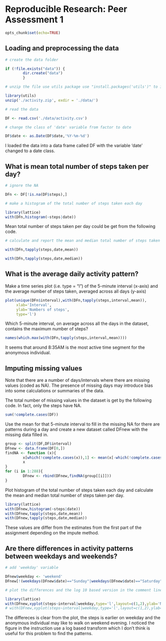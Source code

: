 # Reproducible Research: Peer Assessment 1

```r
opts_chunk$set(echo=TRUE)
```

## Loading and preprocessing the data

```r
# create the data folder

if (!file.exists("data")) {
        dir.create("data")
        }

# unzip the file use utils package use "install.packages('utils')" to install

library(utils)
unzip('./activity.zip', exdir = './data/')

# read the data

DF <- read.csv('./data/activity.csv')

# change the class of 'date' variable from factor to date

DF$date <- as.Date(DF$date,'%Y-%m-%d')
```

I loaded the data into a data frame called DF with the variable 'date' changed to
a date class.

## What is mean total number of steps taken per day?

```r
# ignore the NA

DFn <- DF[!is.na(DF$steps),]

# make a histogram of the total number of steps taken each day

library(lattice)
with(DFn,histogram(~steps|date))
```

Mean total number of steps taken per day could be get from the following code.

```r
# calculate and report the mean and median total number of steps taken per day

with(DFn,tapply(steps,date,mean))

with(DFn,tapply(steps,date,median))

```

## What is the average daily activity pattern?

Make a time series plot (i.e. type = "l") of the 5-minute interval (x-axis)
and the average number of steps taken, averaged across all days (y-axis)

```r
plot(unique(DFn$interval),with(DFn,tapply(steps,interval,mean)),
     xlab='Interval',
     ylab='Numbers of steps',
     type='l')
```

Which 5-minute interval, on average across all the days in the dataset,
contains the maximum number of steps?

```r
names(which.max(with(DFn,tapply(steps,interval,mean))))
```

It seems that around 8:35AM is the most active time segment for the anonymous 
individual.

## Imputing missing values

Note that there are a number of days/intervals where there are missing values
(coded as NA). The presence of missing days may introduce bias into some
calculations or summaries of the data.

The total number of missing values in the dataset is get by the following code.
In fact, only the steps have NA.

```r
sum(!complete.cases(DF))
```

Use the mean for that 5-minute interval to fill in the missing NA for there are 
patterns during a day and create a new dataset called DFnew with the missing 
data filled in.

```r
group <- split(DF,DF$interval)
DFnew <- data.frame(DF[0,])
findNA <- function (x){
        x[which(!complete.cases(x)),1] <- mean(x[-which(!complete.cases(x)),1])
        x
}
for (i in 1:288){
        DFnew <- rbind(DFnew,findNA(group[[i]]))
}
```

Plot histogram of the total number of steps taken each day and calculate the 
mean and median total number of steps taken per day. 

```r
library(lattice)
with(DFnew,histogram(~steps|date))
with(DFnew,tapply(steps,date,mean))
with(DFnew,tapply(steps,date,median))
```

These values are differ from the estimates from the first part of the assignment
depending on the impute method.

## Are there differences in activity patterns between weekdays and weekends?

```r
# add 'weekday' variable

DFnew$weekday <- 'weekend'
DFnew[!(weekdays(DFnew$date)=="Sunday"|weekdays(DFnew$date)=="Saturday"),]$weekday <- 'weekday'

# plot the differences and the log 10 based version in the comment line

library(lattice)
with(DFnew,xyplot(steps~interval|weekday,type='l',layout=c(1,2),ylab='Numbers of steps'))
# with(DFnew,xyplot(steps~interval|weekday,type='l',layout=c(1,2),ylab='Numbers of steps'))
```

The differeces is clear from the plot, the steps is earlier on weekday and the
anonymous individual may like to walk on weekend evening. I noticed the figure 
in the instruction use a log based transform which I don't think is useful for 
this problem to find the patterns.

